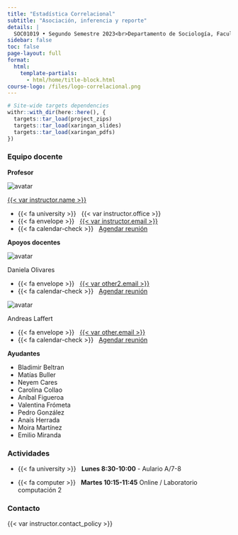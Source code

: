 ```yaml
---
title: "Estadística Correlacional"
subtitle: "Asociación, inferencia y reporte"
details: |
  SOC01019 • Segundo Semestre 2023<br>Departamento de Sociología, Facultad de Ciencias Sociales<br>Universidad de Chile
sidebar: false
toc: false
page-layout: full
format:
  html:
    template-partials:
      - html/home/title-block.html
course-logo: /files/logo-correlacional.png
---
```


```r
# Site-wide targets dependencies
withr::with_dir(here::here(), {
  targets::tar_load(project_zips)
  targets::tar_load(xaringan_slides)
  targets::tar_load(xaringan_pdfs)
})
```

::: {.home}

::: {.grid .course-details}

::: {.g-col-12 .g-col-sm-6 .g-col-md-4}
### Equipo docente

**Profesor**


<div class="image-cropper">
  <img src="https://ucampus.uchile.cl/d/r/usuario/ff/ffd4a9d15a5239c0a425a58a798889c8/perfil/bf49d6261628eb095bcaec76eda1e0d1.jpg    " alt="avatar" class="profile-pic">
</div>



[{{< var instructor.name >}}]({{< var instructor.url >}})

- {{< fa university >}} &nbsp; {{< var instructor.office >}}
- {{< fa envelope >}} &nbsp; <a href="mailto:{{< var instructor.email >}}">{{< var instructor.email >}}</a>
- {{< fa calendar-check >}} &nbsp; [Agendar reunión]({{< var instructor.appointment_url >}})

**Apoyos docentes**

<div class="image-cropper">
  <img src="https://static.u-cursos.cl/r/usuario/af/af4bf2025223c7ec26f2b05853a831e8/datos_usuario/av_611aa760e705a.jpg" alt="avatar" class="profile-pic">
</div>


Daniela Olivares

- {{< fa envelope >}} &nbsp; <a href="mailto:{{< var other2.email >}}">{{< var other2.email >}}</a>
- {{< fa calendar-check >}} &nbsp; [Agendar reunión]({{< var other2.appointment_url >}})

<div class="image-cropper">
  <img src="https://static.u-cursos.cl/r/usuario/5b/5b662afdc07fea74ce535d3c5e29712e/datos_usuario/av_6121add2d12f1.jpg" alt="avatar" class="profile-pic">
</div>


Andreas Laffert

- {{< fa envelope >}} &nbsp; <a href="mailto:{{< var other.email >}}">{{< var other.email >}}</a>
- {{< fa calendar-check >}} &nbsp; [Agendar reunión]({{< var other.appointment_url >}})

**Ayudantes**

- Bladimir Beltran
- Matías Buller
- Neyem Cares
- Carolina Collao
- Aníbal Figueroa
- Valentina Frómeta
- Pedro González
- Anaís Herrada
- Moira Martínez
- Emilio Miranda

:::

::: {.g-col-12 .g-col-sm-6 .g-col-md-4}
### Actividades

- {{< fa university >}} &nbsp; **Lunes 8:30-10:00** - Aulario A/7-8

- {{< fa computer >}} &nbsp; **Martes 10:15-11:45** Online / Laboratorio computación 2

:::

::: {.g-col-12 .g-col-md-4 .contact-policy}
### Contacto

{{< var instructor.contact_policy >}}
:::

:::


:::
